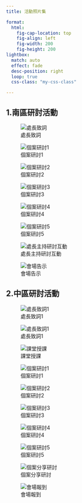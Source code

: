 ```yaml
---
title: 活動照片集

format: 
  html: 
    fig-cap-location: top
    fig-align: left
    fig-width: 200
    fig-height: 200
lightbox:
  match: auto
  effect: fade
  desc-position: right
  loop: true
  css-class: "my-css-class"

---
```


## 1.南區研討活動

::: {#南區活動 layout-ncol="3"}
![處長致詞](images\宣導會照片\南區\1.jpg){group="南區"}

![個案研討1](images\宣導會照片\南區\5.jpg){group="南區"}

![個案研討2](images\宣導會照片\南區\5a.jpg){group="南區"}

![個案研討3](images\宣導會照片\南區\5b.jpg){ group="南區"}

![個案研討4](images\宣導會照片\南區\5c.jpg){ group="南區"}

![個案研討5](images\宣導會照片\南區\6.jpg){ group="南區"}

![處長主持研討互動](images\宣導會照片\南區\6.jpg){ group="南區"}

![會場告示](images\宣導會照片\南區\會場指示.jpg){ group="南區"}

:::


## 2.中區研討活動

::: {#pictures layout-ncol="3"}
![處長致詞1](images\宣導會照片\中區\1.jpg){ group="中區"}

![處長致詞1](images\宣導會照片\中區\2.jpg){ group="中區"}

![課堂授課](images\宣導會照片\中區\3.jpg){ group="中區"}

![個案研討1](images\宣導會照片\中區\5.jpg){ group="中區"}

![個案研討2](images\宣導會照片\中區\6.jpg){ group="中區"}

![個案研討3](images\宣導會照片\中區\7.jpg){ group="中區"}

![個案研討4](images\宣導會照片\中區\8.jpg){ group="中區"}

![個案研討5](images\宣導會照片\中區\9.jpg){ group="中區"}

![個案分享研討](images\宣導會照片\中區\10.jpg){ group="中區"}

![會場報到](images\宣導會照片\中區\11.jpg){ group="中區"}
:::

